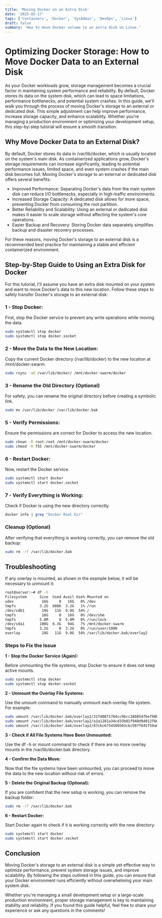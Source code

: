 ```yaml
---
title: 'Moving Docker on an Extra Disk'
date: '2025-02-17'
tags: ['Containers', 'Docker', 'SysAdmin', 'DevOps', 'Linux']
draft: false
summary: 'How to move Docker volume to an extra disk on Linux.'
---
```


# Optimizing Docker Storage: How to Move Docker Data to an External Disk

As your Docker workloads grow, storage management becomes a crucial factor in maintaining system performance and reliability. By default, Docker stores 
its data on the system disk, which can lead to space limitations, performance bottlenecks, and potential system crashes. In this guide, we'll walk you 
through the process of moving Docker's storage to an external or dedicated disk. This simple adjustment can help improve performance, increase storage 
capacity, and enhance scalability. Whether you're managing a production environment or optimizing your development setup, this step-by-step tutorial 
will ensure a smooth transition.


## Why Move Docker Data to an External Disk?
By default, Docker stores its data in /var/lib/docker, which is usually located on the system's main disk. As containerized applications grow, Docker's 
storage requirements can increase significantly, leading to potential performance issues, limited space, and even system crashes if the main disk becomes
full. Moving Docker's storage to an external or dedicated disk offers several benefits:

- Improved Performance: Separating Docker's data from the main system disk can reduce I/O bottlenecks, especially in high-traffic environments.
- Increased Storage Capacity: A dedicated disk allows for more space, preventing Docker from consuming the root partition.
- Better Reliability and Scalability: Using an external or dedicated disk makes it easier to scale storage without affecting the system's core operations.
- Easier Backup and Recovery: Storing Docker data separately simplifies backup and disaster recovery processes.

For these reasons, moving Docker's storage to an external disk is a recommended best practice for maintaining a stable and efficient containerized environment.


## Step-by-Step Guide to Using an Extra Disk for Docker

For this tutorial, I'll assume you have an extra disk mounted on your system and want to move Docker's data to this new location. Follow these steps to
safely transfer Docker's storage to an external disk:

### 1 - Stop Docker:

First, stop the Docker service to prevent any write operations while moving the data.

```bash
sudo systemctl stop docker
sudo systemctl stop docker.socket
```

### 2 - Move the Data to the New Location:

Copy the current Docker directory (/var/lib/docker) to the new location at /mnt/docker-swarm.

```bash
sudo rsync -aH /var/lib/docker/ /mnt/docker-swarm/docker
```

### 3 - Rename the Old Directory (Optional)

For safety, you can rename the original directory before creating a symbolic link.

```bash
sudo mv /var/lib/docker /var/lib/docker.bak
```

### 5 - Verify Permissions:

Ensure the permissions are correct for Docker to access the new location.

```bash
sudo chown -R root:root /mnt/docker-swarm/docker
sudo chmod -R 755 /mnt/docker-swarm/docker
```

### 6 - Restart Docker:

Now, restart the Docker service.

```bash
sudo systemctl start docker
sudo systemctl start docker.socket
```

### 7 - Verify Everything is Working:

Check if Docker is using the new directory correctly.

```bash
docker info | grep "Docker Root Dir"
```

### Cleanup (Optional)

After verifying that everything is working correctly, you can remove the old backup:

```bash
sudo rm -rf /var/lib/docker.bak
```

## Troubleshooting

If any overlay is mounted, as shown in the example below, it will be necessary to unmount it:

```bash
root@server:~# df -h
Filesystem      Size  Used Avail Use% Mounted on
udev             16G     0   16G   0% /dev
tmpfs           3.2G  688K  3.2G   1% /run
/dev/sdb1        19G   11G  9.0G  54% /
tmpfs            16G     0   16G   0% /dev/shm
tmpfs           5.0M     0  5.0M   0% /run/lock
/dev/sda1       100G  6.3G   94G   7% /mnt/docker-swarm
tmpfs           3.2G     0  3.2G   0% /run/user/1000
overlay          19G   11G  9.0G  54% /var/lib/docker.bak/overlay2         19G   11G  9.0G  54% /var/lib/docker.bak/overlay2
```

### Steps to Fix the Issue

**1 - Stop the Docker Service (Again):**

Before unmounting the file systems, stop Docker to ensure it does not keep active mounts.

```bash
sudo systemctl stop docker
sudo systemctl stop docker.socket
```

**2 - Unmount the Overlay File Systems:**

Use the umount command to manually unmount each overlay file system. For example:

```bash
sudo umount /var/lib/docker.bak/overlay2/31fd0871764cc9bcc280854fbef90b83dfcc7d739c94edf37419c65e2b9d11b6/merged
sudo umount /var/lib/docker.bak/overlay2/a1a1281a34cd33b01f940d94012f66caab599640e24ac3d86d36f7b1bd8a26c4/merged
sudo umount /var/lib/docker.bak/overlay2/67cbc6754500503cbc507f645f59a66e288a580377d281d45f38df81a7146e68/merged
```

**3 - Check if All File Systems Have Been Unmounted:**

Use the df -h or mount command to check if there are no more overlay mounts in the /var/lib/docker.bak directory.

**4 - Confirm the Data Move:**

Now that the file systems have been unmounted, you can proceed to move the data to the new location without risk of errors.

**5 - Delete the Original Backup (Optional):**

If you are confident that the new setup is working, you can remove the backup folder:

```bash
sudo rm -rf /var/lib/docker.bak
```

**6 - Restart Docker:**

Start Docker again to check if it is working correctly with the new directory:

```bash
sudo systemctl start docker
sudo systemctl start docker.socket
```

## Conclusion

Moving Docker's storage to an external disk is a simple yet effective way to optimize performance, prevent system storage issues, and improve
scalability. By following the steps outlined in this guide, you can ensure that your Docker environment runs efficiently without overwhelming 
your main system disk.

Whether you're managing a small development setup or a large-scale production environment, proper storage management is key to maintaining 
stability and reliability. If you found this guide helpful, feel free to share your experience or ask any questions in the comments!